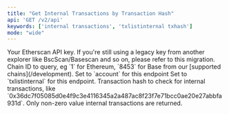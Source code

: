 ```yaml
---
title: "Get Internal Transactions by Transaction Hash"
api: 'GET /v2/api'
keywords: ['internal transactions', 'txlistinternal txhash']
mode: "wide"
---
```



  <ParamField query="apikey" type="string">
    Your Etherscan API key. If you're still using a legacy key from another explorer like BscScan/Basescan and so on, please refer to this migration.
  </ParamField>
  <ParamField query="chainid" type="string" default="1" >
    Chain ID to query, eg `1` for Ethereum, `8453` for Base from our [supported chains](/development).
  </ParamField>
  <ParamField query="module" type="string" default="account">
    Set to `account` for this endpoint
  </ParamField>
  <ParamField query="action" type="string" default="txlistinternal">
    Set to `txlistinternal` for this endpoint.
  </ParamField>
  <ParamField query="txhash" type="string" default="0x40eb908387324f2b575b4879cd9d7188f69c8fc9d87c901b9e2daaea4b442170">
    Transaction hash to check for internal transactions, like `0x36dc7f05085d0e4f9c3e4116345a2a487ac8f23f7e71bcc0ae20e27abbfa931d`. Only non-zero value internal transactions are returned.
  </ParamField>

